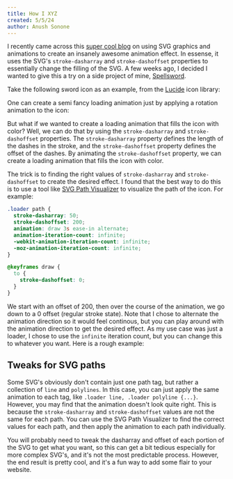 ```yaml
---
title: How I XYZ
created: 5/5/24
author: Anush Sonone
---
```


I recently came across this [super cool blog](https://www.cassie.codes/posts/creating-my-logo-animation/) on using SVG graphics and animations to create an insanely awesome animation effect. In essense, it uses the SVG's `stroke-dasharray` and `stroke-dashoffset` properties to essentially change the filling of the SVG. A few weeks ago, I decided I wanted to give this a try on a side project of mine, [Spellsword](https://spellsword.xyz).

Take the following sword icon as an example, from the [Lucide](https://lucide.dev) icon library:

<LuSwords class="h-24 w-24 text-primary mx-auto"/>

One can create a semi fancy loading animation just by applying a rotation animation to the icon:

<LuSwords class="h-24 w-24 text-primary mx-auto animate-spin"/>

But what if we wanted to create a loading animation that fills the icon with color? Well, we can do that by using the `stroke-dasharray` and `stroke-dashoffset` properties. The `stroke-dasharray` property defines the length of the dashes in the stroke, and the `stroke-dashoffset` property defines the offset of the dashes. By animating the `stroke-dashoffset` property, we can create a loading animation that fills the icon with color.

The trick is to finding the right values of `stroke-dasharray` and `stroke-dashoffset` to create the desired effect. I found that the best way to do this is to use a tool like [SVG Path Visualizer](https://codepen.io/anthonydugois/pen/mewdyZ) to visualize the path of the icon. For example:

```css
.loader path {
  stroke-dasharray: 50;
  stroke-dashoffset: 200;
  animation: draw 3s ease-in alternate;
  animation-iteration-count: infinite;
  -webkit-animation-iteration-count: infinite;
  -moz-animation-iteration-count: infinite;
}

@keyframes draw {
  to {
    stroke-dashoffset: 0;
  }
}
```

We start with an offset of 200, then over the course of the animation, we go down to a 0 offset (regular stroke state). Note that I chose to alternate the animation direction so it would feel continous, but you can play around with the animation direction to get the desired effect. As my use case was just a loader, I chose to use the `infinite` iteration count, but you can change this to whatever you want. Here is a rough example:

<LuSwords class="h-24 w-24 text-primary mx-auto loader animate-spin"/>

## Tweaks for SVG paths

Some SVG's obviously don't contain just one path tag, but rather a collection of `line` and `polylines`. In this case, you can just apply the same animation to each tag, like `.loader line, .loader polyline {...}`. However, you may find that the animation doesn't look quite right. This is because the `stroke-dasharray` and `stroke-dashoffset` values are not the same for each path. You can use the SVG Path Visualizer to find the correct values for each path, and then apply the animation to each path individually. 

You will probably need to tweak the dasharray and offset of each portion of the SVG to get what you want, so this can get a bit tedious especially for more complex SVG's, and it's not the most predictable process. However, the end result is pretty cool, and it's a fun way to add some flair to your website.